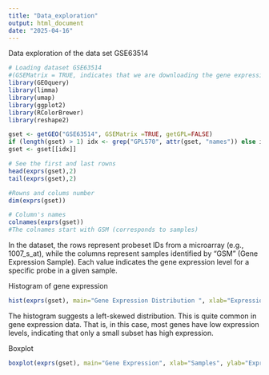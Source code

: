 ---
title: "Data_exploration"
output: html_document
date: "2025-04-16"
---

Data exploration of the data set GSE63514 

```{r}
# Loading dataset GSE63514 
#(GSEMatrix = TRUE, indicates that we are downloading the gene expression matrix)
library(GEOquery)
library(limma)
library(umap)
library(ggplot2)
library(RColorBrewer)
library(reshape2)

gset <- getGEO("GSE63514", GSEMatrix =TRUE, getGPL=FALSE)
if (length(gset) > 1) idx <- grep("GPL570", attr(gset, "names")) else idx <- 1
gset <- gset[[idx]]
```


```{r}
# See the first and last rowns
head(exprs(gset),2)
tail(exprs(gset),2)

#Rowns and colums number
dim(exprs(gset))

# Column's names
colnames(exprs(gset))
#The colnames start with GSM (corresponds to samples)


```
In the dataset, the rows represent probeset IDs from a microarray (e.g., 1007_s_at), while the columns represent samples identified by "GSM" (Gene Expression Sample). Each value indicates the gene expression level for a specific probe in a given sample.


Histogram of gene expression 
```{r}

hist(exprs(gset), main="Gene Expression Distribution ", xlab="Expression Value", col="pink", breaks=50)
```


The histogram suggests a left-skewed distribution. This is quite common in gene expression data. That is, in this case, most genes have low expression levels, indicating that only a small subset has high expression.


Boxplot

```{r}
boxplot(exprs(gset), main="Gene Expression", xlab="Samples", ylab="Expression Value", col="green")
```

